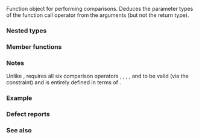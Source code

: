 {{cpp/ranges/title|greater_equal}}
{{cpp/utility/functional/navbar}}
{{dcl begin}}
{{dcl header|functional}}
{{dcl|since=c++20|
struct greater_equal;
}}
{{dcl end}}

Function object for performing comparisons. Deduces the parameter types of the function call operator from the arguments (but not the return type).

===Nested types===
{{dsc begin}}
{{dsc hitem|Nested type|Definition}}
{{dsc|{{tt|is_transparent}}|[[cpp/utility/functional#Transparent function objects|unspecified]]}}
{{dsc end}}

===Member functions===
{{dsc begin}}
{{dsc mem fun|operator()|nolink=true|checks if the first argument is ''greater'' than or ''equal'' to the second}}
{{dsc end}}

{{member|1={{small|std::ranges::greater_equal::}}operator()|2=
{{ddcl|
template&lt; class T, class U &gt;
constexpr bool operator()( T&amp;&amp; t, U&amp;&amp; u ) const;
}}

Equivalent to {{c|return !ranges::less{}(std::forward&lt;T&gt;(t), std::forward&lt;U&gt;(u));}}.

{{cpp/enable if|{{c|std::totally_ordered_with&lt;T, U&gt;}} is satisfied}}.
}}

===Notes===
Unlike {{lc|std::greater_equal}}, {{tt|std::ranges::greater_equal}} requires all six comparison operators {{tt|&lt;}}, {{tt|1=&lt;=}}, {{tt|&gt;}}, {{tt|1=&gt;=}}, {{tt|1===}} and {{tt|1=!=}} to be valid (via the  {{lconcept|totally_ordered_with}} constraint) and is entirely defined in terms of 
{{lc|std::ranges::less}}.

===Example===
{{example}}

===Defect reports===
{{dr list begin}}
{{dr list item|wg=lwg|dr=3530|std=C++20|before=syntactic checks were relaxed while comparing pointers|after=only semantic requirements are relaxed}}
{{dr list end}}

===See also===
{{dsc begin}}
{{dsc inc|cpp/utility/functional/dsc greater_equal}}
{{dsc end}}

{{langlinks|es|ja|ru|zh}}
